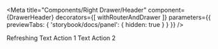 
<Meta 
  title="Components/Right Drawer/Header" 
  component={DrawerHeader}
  decorators={[ withRouterAndDrawer ]}
  parameters={{ previewTabs: { 'storybook/docs/panel': { hidden: true } } }}
/>

<Story name="No Frills">
  <DrawerHeader title="Drawer title"  />
</Story>

<Story name="With back button">
  <DrawerHeader title="Drawer with back button" />
</Story>

<Story name="With info text" >
  <DrawerHeader title="Drawer with info text" infoText="This is info text" />
</Story>

<Story name="With help">
  <DrawerHeader title="Drawer with help" helpTitle="Help title" helpKey="autoMapFields" />
</Story>

<Story name="With refresh and actions">
  <DrawerHeader title="Refreshing and actions">
    <Spinner size="small" />Refreshing
    <ActionGroup position="right">
      <TextButton>Text Action 1</Button>
      <TextButton>Text Action 2</Button>
    </ActionGroup>
  </DrawerHeader>
</Story>

